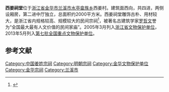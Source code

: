 {{文物保护单位
| 级别 = 全国
| 图片 = Lanxi Xijiang Xiaositang 2017.11.05 09-47-19.jpg
| 名称 = 西姜祠堂
| 子项 = 
| 编号 = 7-1009-3-307
| 分类 = 古建筑
| 时代 = [[明朝|明]]
| 所在 = [[浙江省|浙江省]][[兰溪市|兰溪市]]
| 登录 = 2013年3月
| Cat = 浙江全国重点文物保护单位
}}

'''西姜祠堂'''位于[[浙江省|浙江省]][[金华市|金华市]][[兰溪市|兰溪市]][[水亭畲族乡|水亭畲族乡]]西姜村。建筑面西向，共四进，两侧设厢房，第二进中厅独立，总面积约2000平方米。西姜祠堂雕饰古朴、用材较大，是浙江省内规格较高、规模较大的民间宗祠<ref>{{cite web |url=http://www.zjww.gov.cn/unit/2006-02-27/55279644.shtml |language= |title=西姜祠堂 |publisher=浙江省文物局 |date= |accessdate= |archive-url=https://web.archive.org/web/20160304205948/http://www.zjww.gov.cn/unit/2006-02-27/55279644.shtml |archive-date=2016-03-04 |dead-url=yes }}</ref>，被著名古建筑学家[[罗哲文|罗哲文]]誉为“全国最大最有人文价值的民间家庙”。2005年3月列入[[浙江省文物保护单位|浙江省文物保护单位]]，2013年5月列入[[第七批全国重点文物保护单位|第七批全国重点文物保护单位]]。

==参考文献==
{{reflist}}
{{浙江全国重点文物保护单位}}

{{DEFAULTSORT:S}}
[[Category:中国姜姓宗祠|Category:中国姜姓宗祠]]
[[Category:明朝宗祠|Category:明朝宗祠]]
[[Category:金华文物保护单位|Category:金华文物保护单位]]
[[Category:金华宗祠|Category:金华宗祠]]
[[Category:兰溪市|Category:兰溪市]]